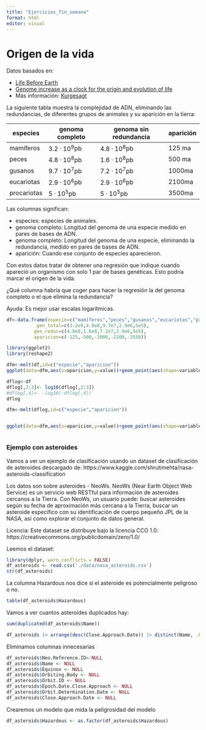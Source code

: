 ```yaml
---
title: "Ejercicios_fin_semana"
format: html
editor: visual
---
```


# Origen de la vida

Datos basados en:

-   [Life Before Earth](https://arxiv.org/pdf/1304.3381.pdf)
-   [Genome increase as a clock for the origin and evolution of life](https://biologydirect.biomedcentral.com/track/pdf/10.1186/1745-6150-1-17?site=biologydirect.biomedcentral.com)
-   Más información: [Kurgesagt](https://www.youtube.com/watch?v=JOiGEI9pQBs)

La siguiente tabla muestra la complejidad de ADN, eliminando las redundancias, de diferentes grupos de animales y su aparición en la tierra:

| especies    | genoma completo | genoma sin redundancia | aparición |
|-------------|-----------------|------------------------|-----------|
| mamíferos   | $3.2 · 10^9$pb  | $4.8 · 10^8$pb         | 125 ma    |
| peces       | $4.8 · 10^8$pb  | $1.6 · 10^8$pb         | 500 ma    |
| gusanos     | $9.7 · 10^7$pb  | $7.2 · 10^7$pb         | 1000ma    |
| eucariotas  | $2.9 · 10^6$pb  | $2.9 · 10^6$pb         | 2100ma    |
| procariotas | $5 · 10^5$pb    | $5 · 10^5$pb           | 3500ma    |

Las columnas significan:

-   especies: especies de animales.
-   genoma completo: Longitud del genoma de una especie medido en pares de bases de ADN.
-   genoma completo: Longitud del genoma de una especie, eliminando la redundancia, medido en pares de bases de ADN.
-   aparición: Cuando ese conjunto de especies aparecieron.

Con estos datos tratar de obtener una regresión que indique cuando apareció un organismo con solo 1 par de bases genéticas. Esto podría marcar el origen de la vida.

¿Qué columna habría que coger para hacer la regresión la del genoma completo o el que elimina la redundancia?

Ayuda: Es mejor usar escalas logarítmicas.

```r
df<-data.frame(especie=c("mamíferos","peces","gusanos","eucariotas","procariotas"),
           gen_total=c(3.2e9,4.8e8,9.7e7,2.9e6,5e5),
          gen_reduc=c(4.8e8,1.6e8,7.2e7,2.9e6,5e5),
          aparicion=c(-125,-500,-1000,-2100,-3550))
```

```r
library(ggplot2)
library(reshape2)

dfm<-melt(df,id=c("especie","aparicion"))
ggplot(data=dfm,aes(x=aparicion,y=value))+geom_point(aes(shape=variable,color=variable))+theme_bw()
```

```r
dflog<-df
dflog[,2:3]<- log10(dflog[,2:3])
#dflog[,4]<- -log10(-dflog[,4])
dflog

dfm<-melt(dflog,id=c("especie","aparicion"))


ggplot(data=dfm,aes(x=aparicion,y=value))+geom_point(aes(shape=variable,color=variable))+theme_bw()
```

```r

```




### Ejemplo con asteroides

Vamos a ver un ejemplo de clasificación usando un dataset de clasificación de asteroides descargado de: https://www.kaggle.com/shrutimehta/nasa-asteroids-classification

Los datos son sobre asteroides - NeoWs. NeoWs (Near Earth Object Web Service) es un servicio web RESTful para información de asteroides cercanos a la Tierra. Con NeoWs, un usuario puede: buscar asteroides según su fecha de aproximación más cercana a la Tierra, buscar un asteroide específico con su identificación de cuerpo pequeño JPL de la NASA, así como explorar el conjunto de datos general.

Licencia: Este dataset se distribuye bajo la licencia CCO 1.0: https://creativecommons.org/publicdomain/zero/1.0/

Leemos el dataset:

```r
library(dplyr, warn.conflicts = FALSE)
df_asteroids <- read.csv('./data/nasa_asteroids.csv')
str(df_asteroids)
```

La columna Hazardous nos dice si el asteroide es potencialmente peligroso o no.

```r
table(df_asteroids$Hazardous)
```

Vamos a ver cuantos asteroides duplicados hay:

```r
sum(duplicated(df_asteroids$Name))
```

```r
df_asteroids |> arrange(desc(Close.Approach.Date)) |> distinct(Name, .keep_all=T) -> df_asteroids
```

Eliminamos columnas innecesarias

```r
df_asteroids$Neo.Reference.ID<-NULL
df_asteroids$Name <- NULL
df_asteroids$Equinox <- NULL
df_asteroids$Orbiting.Body <- NULL
df_asteroids$Orbit.ID <- NULL
df_asteroids$Epoch.Date.Close.Approach <- NULL
df_asteroids$Orbit.Determination.Date <- NULL
df_asteroids$Close.Approach.Date <- NULL
```

Crearemos un modelo que mida la peligrosidad del modelo

```r
df_asteroids$Hazardous <- as.factor(df_asteroids$Hazardous)
```

